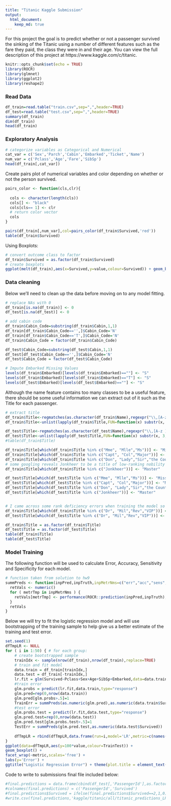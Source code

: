```yaml
---
title: "Titanic Kaggle Submission"
output:  
  html_document:
    keep_md: true
---
```


For this project the goal is to predict whether or not a passenger survived the sinking of the Titanic using a number of different features such as the fare they paid, the class they were in and their age. You can view the full description of this project at https://www.kaggle.com/c/titanic.


```r
knitr::opts_chunk$set(echo = TRUE)
library(ROCR)
library(glmnet)
library(ggplot2)
library(reshape2)
```

### Read Data

```r
df_train=read.table("train.csv",sep=",",header=TRUE)
df_test=read.table("test.csv",sep=",",header=TRUE)
summary(df_train)
dim(df_train)
head(df_train)
```

### Exploratory Analysis

```r
# categorize variables as Categorical and Numerical
cat_var = c('Sex','Parch','Cabin','Embarked','Ticket','Name')
num_var = c('Pclass','Age','Fare','SibSp')
head(df_train[,cat_var])
```

Create pairs plot of numerical variables and color depending on whether or not the person survived.

```r
pairs_color <- function(cls,clr){
  
  cols <- character(length(cls))
  cols[] <- "black"
  cols[cls== 1] <- clr
  # return color vector
  cols
}
```

```r
pairs(df_train[,num_var],col=pairs_color(df_train$Survived,'red'))
table(df_train$Survived)
```

Using Boxplots:

```r
# convert outcome class to factor
df_train$Survived = as.factor(df_train$Survived)
# create boxplots
ggplot(melt(df_train),aes(x=Survived,y=value,colour=Survived)) + geom_boxplot() + facet_wrap(~variable,nrow=2,scales="free")
```

### Data cleaning

Below we'll need to clean up the data before moving on to any model fitting.

```r
# replace NAs with 0
df_train[is.na(df_train)] <- 0 
df_test[is.na(df_test)] <- 0 

# add cabin code
df_train$Cabin_Code=substring(df_train$Cabin,1,1)
df_train[df_train$Cabin_Code=='',]$Cabin_Code='N'
df_train[df_train$Cabin_Code=='T',]$Cabin_Code='N'
df_train$Cabin_Code = factor(df_train$Cabin_Code)

df_test$Cabin_Code=substring(df_test$Cabin,1,1)
df_test[df_test$Cabin_Code=='',]$Cabin_Code='N'
df_test$Cabin_Code = factor(df_test$Cabin_Code)

# Impute Embarked Missing Values
levels(df_train$Embarked)[levels(df_train$Embarked)==""] <- "S"
levels(df_train$Embarked)[levels(df_train$Embarked)=="T"] <- "S"
levels(df_test$Embarked)[levels(df_test$Embarked)==""] <- "S"
```

Although the name feature contains too many classes to be a useful feature, there should be some useful information we can extract out of it such as the Title for each passenger.

```r
# extract title
df_train$Title<-regmatches(as.character(df_train$Name),regexpr("\\,[A-z ]{1,20}\\.", as.character(df_train$Name)))
df_train$Title<-unlist(lapply(df_train$Title,FUN=function(x) substr(x, 3, nchar(x)-1)))

df_test$Title<-regmatches(as.character(df_test$Name),regexpr("\\,[A-z ]{1,20}\\.", as.character(df_test$Name)))
df_test$Title<-unlist(lapply(df_test$Title,FUN=function(x) substr(x, 3, nchar(x)-1)))
#table(df_train$Title)

df_train$Title[which(df_train$Title %in% c("Mme", "Mlle","Ms"))] <- "Miss"
df_train$Title[which(df_train$Title %in% c("Capt", "Col","Major"))] <- "Mil"
df_train$Title[which(df_train$Title %in% c("Don", "Lady","Sir","the Countess"))] <- "VIP"
# some googling reveals Jonkheer to be a title of low-ranking nobility within the Netherlands...
df_train$Title[which(df_train$Title %in% c("Jonkheer"))] <- "Master"

df_test$Title[which(df_test$Title %in% c("Mme", "Mlle","Ms"))] <- "Miss"
df_test$Title[which(df_test$Title %in% c("Capt", "Col","Major"))] <- "Mil"
df_test$Title[which(df_test$Title %in% c("Don", "Lady","Sir","the Countess","Dona"))] <- "VIP"
df_test$Title[which(df_test$Title %in% c("Jonkheer"))] <- "Master"


# I came across some rank deficiency errors when training the model so I'm going to group any title with a count less than 10 into 'other'
df_train$Title[which(df_train$Title %in% c("Dr", "Mil","Rev","VIP"))] <- "Other"
df_test$Title[which(df_test$Title %in% c("Dr", "Mil","Rev","VIP"))] <- "Other"

df_train$Title = as.factor(df_train$Title)
df_test$Title = as.factor(df_test$Title)
table(df_train$Title)
table(df_test$Title)
```

### Model Training

The following function will be used to calculate Error, Accuracy, Sensitivity and Specificity for each model.

```r
# function taken from solution to hw9
summPreds <- function(inpPred,inpTruth,inpMetrNms=c("err","acc","sens","spec")) {
  retVals <- numeric()
  for ( metrTmp in inpMetrNms ) {
    retVals[metrTmp] <- performance(ROCR::prediction(inpPred,inpTruth),measure=metrTmp)@y.values[[1]][2]
  }
  retVals
}
```

Below we will try to fit the logistic regression model and will use bootstrapping of the training sample to help give us a better estimate of the training and test error.

```r
set.seed(1)
dfTmpLR <- NULL
for ( i in 1:50) { # for each group:
    # create bootstrapped sample
    trainIdx <- sample(nrow(df_train),nrow(df_train),replace=TRUE)
    # train and fit model
    data.train = df_train[trainIdx,]
    data.test = df_train[-trainIdx,]
    lr.fit = glm(Survived~Pclass+Sex+Age+SibSp+Embarked,data=data.train,family=binomial)
    #train error
    glm.probs = predict(lr.fit,data.train,type="response")
    glm.pred=rep(0,nrow(data.train))
    glm.pred[glm.probs>.5]=1
    TrainErr = summPreds(as.numeric(glm.pred),as.numeric(data.train$Survived))
    #test error
    glm.probs.test = predict(lr.fit,data.test,type="response")
    glm.pred.test=rep(0,nrow(data.test))
    glm.pred.test[glm.probs.test>.5]=1
    TestErr = summPreds(glm.pred.test,as.numeric(data.test$Survived))
    
    dfTmpLR = rbind(dfTmpLR,data.frame(run=i,model='LR',metric=c(names(TrainErr),names(TestErr)),value=c(TrainErr,TestErr),TrainTest=c('Train','Train','Train','Train','Test','Test','Test','Test')))
}
ggplot(data=dfTmpLR,aes(y=100*value,colour=TrainTest)) +
geom_boxplot() +
facet_wrap(~metric,scales='free') +
labs(y='Error') + 
ggtitle("Logistic Regression Error") + theme(plot.title = element_text(hjust = 0.5))
```

Code to write to submissions final file included below:

```r
#final.predictions = data.frame(cbind(df_test[,'PassengerId'],as.factor(lrPred)))
#colnames(final.predictions) = c('PassengerId','Survived')
#final.predictions$Survived = ifelse(final.predictions$Survived==2,1,0) 
#write.csv(final.predictions,'kaggle/titanic/all/titanic_predictions_LR.csv',row.names = FALSE)
```
